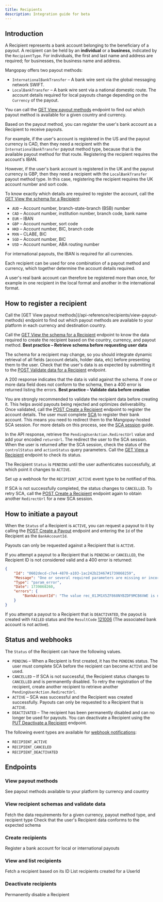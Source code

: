 ```yaml
---
title: Recipients
description: Integration guide for beta
---
```


## Introduction

A Recipient represents a bank account belonging to the beneficiary of a payout. A recipient can be held by an **individual** or a **business**, indicated by the `RecipientType`. For individuals, the first and last name and address are required; for businesses, the business name and address. 

Mangopay offers two payout methods: 
- `InternationalBankTransfer` – A bank wire sent via the global messaging network SWIFT. 
- `LocalBankTransfer` – A bank wire sent via a national domestic route. The account details required for local payouts change depending on the `Currency` of the payout. 

You can call the [GET View payout methods](/api-reference/recipients/view-payout-methods) endpoint to find out which payout method is available for a given country and currency.

Based on the payout method, you can register the user's bank account as a Recipient to receive payouts. 

For example, if the user's account is registered in the US and the payout currency is CAD, then they need a recipient with the `InternationalBankTransfer` payout method type, because that is the available payout method for that route. Registering the recipient requires the account's IBAN.

However, if the user's bank account is registered in the UK and the payout currency is GBP, then they need a recipient with the `LocalBankTransfer` payout method type. In this case, registering the recipient requires the UK account number and sort code. 

To know exactly which details are required to register the account, call the [GET View the schema for a Recipient](/api-reference/recipients/view-recipient-schema):
- `AUD` – Account number, branch-state-branch (BSB) number
- `CAD` – Account number, institution number, branch code, bank name
- `EUR` – IBAN
- `GBP` – Account number, sort code
- `HKD` – Account number, BIC, branch code
- `MXN` – CLABE, BIC
- `SGD` – Account number, BIC
- `USD` – Account number, ABA routing number

For international payouts, the IBAN is required for all currencies. 

Each recipient can be used for one combination of a payout method and currency, which together determine the account details required.

A user's real bank account can therefore be registered more than once, for example in one recipient in the local format and another in the international format.

## How to register a recipient

<Steps>
<Step title="View available payout methods">
Call the [GET View payout methods](/api-reference/recipients/view-payout-methods) endpoint to find out which payout methods are available to your platform in each currency and destination country.
</Step>
<Step title="Fetch the data schema">

Call the [GET View the schema for a Recipient](/api-reference/recipients/view-recipient-schema) endpoint to know the data required to create the recipient based on the country, currency, and payout method.
<Check>
**Best practice – Retrieve schema before requesting user data**

The schema for a recipient may change, so you should integrate dynamic retrieval of all fields (account details, holder data, etc) before presenting them to the user.
</Check>
</Step>
<Step title="Validate the user's recipient data">
Check that the user's data is as expected by submitting it to the [POST Validate data for a Recipient](/api-reference/recipients/validate-recipient-data) endpoint.

A 200 response indicates that the data is valid against the schema. If one or more data field does not conform to the schema, then a 400 error is returned listing the errors.
<Check>
**Best practice – Validate data before creation**

You are strongly recommended to validate the recipient data before creating it. This helps avoid payouts being rejected and optimizes deliverability.
</Check>
</Step>
<Step title="Create the recipient">
Once validated, call the [POST Create a Recipient](/api-reference/recipients/create-recipient) endpoint to register the account details.
</Step>
<Step title="Redirect the user for SCA">
The user must complete [SCA](/guides/users/sca) to register their bank account. This means you need to redirect them to the Mangopay-hosted SCA session. For more details on this process, see the [SCA session](/guides/users/sca/session) guide.

In the API response, retrieve the `PendingUserAction.RedirectUrl` value and add your encoded `returnUrl`. The redirect the user to the SCA session.
</Step>
<Step title="Verify the outcome">
When the user is returned after the SCA session, check the status of the `controlStatus` and `actionStatus` query parameters. Call the [GET View a Recipient](/api-reference/recipients/view-recipient) endpoint to check its status. 

The Recipient `Status` is `PENDING` until the user authenticates successfully, at which point it changes to `ACTIVE`. 

Set up a webhook for the `RECIPIENT_ACTIVE` event type to be notified of this.

If SCA is not successfully completed, the status changes to `CANCELLED`. To retry SCA, call the [POST Create a Recipient](/api-reference/recipients/create-recipient) endpoint again to obtain another `RedirectUrl` for a new SCA session.
</Step>
</Steps>

## How to initiate a payout

When the `Status` of a Recipient is `ACTIVE`, you can request a payout to it by calling the [POST Create a Payout](/api-reference/recipients/create-recipient) endpoint and entering the `Id` of the Recipient as the `BankAccountId`. 

Payouts can only be requested against a Recipient that is `ACTIVE`. 

If you attempt a payout to a Recipient that is `PENDING` or `CANCELLED`, the Recipient ID is not considered valid and a 400 error is returned:

```json
{
    "Id": "0602decd-c7e4-4870-a103-1ac242b23467#1739868259",
    "Message": "One or several required parameters are missing or incorrect. An incorrect resource ID also raises this kind of error.",
    "Type": "param_error",
    "Date": 1739868260,
    "errors": {
        "BankAccountId": "The value rec_01JM1X5ZF868NYBZDF9MCB6VWE is not valid"
    }
}
```

If you attempt a payout to a Recipient that is `DEACTIVATED`, the payout is created with `FAILED` status and the `ResultCode` [121006](/errors/codes/121006) (The associated bank account is not active).

## Status and webhooks

The `Status` of the Recipient can have the following values.

- `PENDING` – When a Recipient is first created, it has the `PENDING` status. The user must complete SCA before the recipient can become `ACTIVE` and be used.
- `CANCELLED` – If SCA is not successful, the Recipient status changes to `CANCELLED` and is permanently disabled. To retry the registration of the recipient, create another recipient to retrieve another `PendingUserAction.RedirectUrl`.
- `ACTIVE` – SCA was successful and the Recipient was created successfully. Payouts can only be requested to a Recipient that is `ACTIVE`.
- `DEACTIVATED` – The recipient has been permanently disabled and can no longer be used for payouts. You can deactivate a Recipient using the [PUT Deactivate a Recipient](/api-reference/recipients/deactivate-recipient) endpoint.

The following event types are available for [webhook notifications](/webhooks):
- `RECIPIENT_ACTIVE`
- `RECIPIENT_CANCELED`
- `RECIPIENT_DEACTIVATED`


## Endpoints

### View payout methods
<Card title="GET View payout methods" href="/api-reference/recipients/view-payout-methods">
See payout methods available to your platform by currency and country
</Card>

### View recipient schemas and validate data
<Card title="GET View the schema for a Recipient" href="/api-reference/recipients/view-recipient-schema">
Fetch the data requirements for a given currency, payout method type, and recipient type
</Card>
<Card title="POST Validate data for a Recipient" href="/api-reference/recipients/validate-recipient-data">
Check that the user's Recipient data conforms to the expected schema
</Card>

### Create recipients
<Card title="POST Create a Recipient" href="/api-reference/recipients/create-recipient">
Register a bank account for local or international payouts
</Card>

### View and list recipients
<Card title="GET View a Recipient" href="/api-reference/recipients/view-recipient">
Fetch a recipient based on its ID
</Card>
<Card title="GET List Recipients for a user" href="/api-reference/recipients/list-recipients-user">
List recipients created for a UserId
</Card>

### Deactivate recipients
<Card title="PUT Deactivate a Recipient" href="/api-reference/recipients/deactivate-recipient">
Permanently disable a Recipient
</Card>
